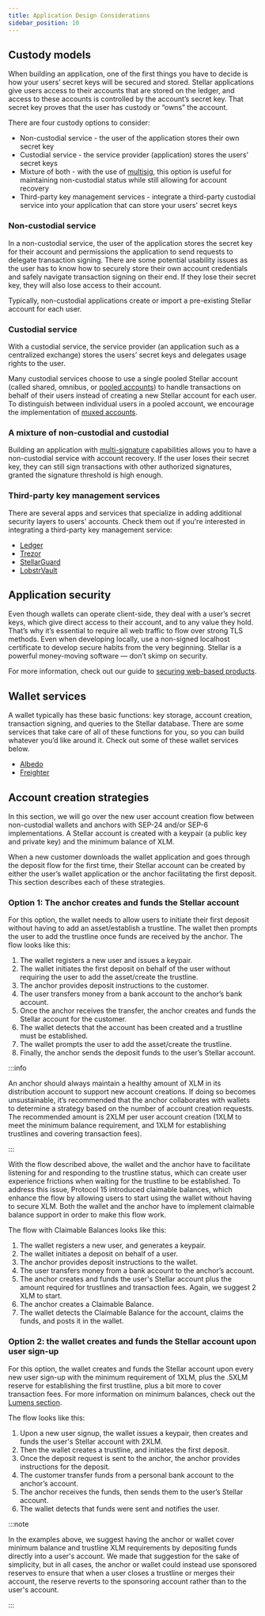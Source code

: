 ```yaml
---
title: Application Design Considerations
sidebar_position: 10
---
```


## Custody models

When building an application, one of the first things you have to decide is how your users’ secret keys will be secured and stored. Stellar applications give users access to their accounts that are stored on the ledger, and access to these accounts is controlled by the account’s secret key. That secret key proves that the user has custody or “owns” the account.

There are four custody options to consider:

- Non-custodial service - the user of the application stores their own secret key
- Custodial service - the service provider (application) stores the users’ secret keys
- Mixture of both - with the use of [multisig](../../learn/encyclopedia/security/signatures-multisig.mdx), this option is useful for maintaining non-custodial status while still allowing for account recovery
- Third-party key management services - integrate a third-party custodial service into your application that can store your users’ secret keys

### Non-custodial service

In a non-custodial service, the user of the application stores the secret key for their account and permissions the application to send requests to delegate transaction signing. There are some potential usability issues as the user has to know how to securely store their own account credentials and safely navigate transaction signing on their end. If they lose their secret key, they will also lose access to their account.

Typically, non-custodial applications create or import a pre-existing Stellar account for each user.

### Custodial service

With a custodial service, the service provider (an application such as a centralized exchange) stores the users’ secret keys and delegates usage rights to the user.

Many custodial services choose to use a single pooled Stellar account (called shared, omnibus, or [pooled accounts](../../learn/encyclopedia/transactions-specialized/pooled-accounts-muxed-accounts-memos.mdx)) to handle transactions on behalf of their users instead of creating a new Stellar account for each user. To distinguish between individual users in a pooled account, we encourage the implementation of [muxed accounts](../../learn/encyclopedia/transactions-specialized/pooled-accounts-muxed-accounts-memos.mdx#muxed-accounts).

### A mixture of non-custodial and custodial

Building an application with [multi-signature](../../learn/encyclopedia/security/signatures-multisig.mdx) capabilities allows you to have a non-custodial service with account recovery. If the user loses their secret key, they can still sign transactions with other authorized signatures, granted the signature threshold is high enough.

### Third-party key management services​

There are several apps and services that specialize in adding additional security layers to users' accounts. Check them out if you're interested in integrating a third-party key management service:

- [Ledger](https://www.ledger.com/)
- [Trezor](https://trezor.io/)
- [StellarGuard](https://stellarguard.me/)
- [LobstrVault](https://vault.lobstr.co/)

## Application security

Even though wallets can operate client-side, they deal with a user’s secret keys, which give direct access to their account, and to any value they hold. That’s why it’s essential to require all web traffic to flow over strong TLS methods. Even when developing locally, use a non-signed localhost certificate to develop secure habits from the very beginning. Stellar is a powerful money-moving software — don’t skimp on security.

For more information, check out our guide to [securing web-based products](https://www.stellar.org/developers/guides/walkthroughs/securing-web-projects.html).

## Wallet services

A wallet typically has these basic functions: key storage, account creation, transaction signing, and queries to the Stellar database. There are some services that take care of all of these functions for you, so you can build whatever you’d like around it. Check out some of these wallet services below.

- [Albedo](https://albedo.link/)
- [Freighter](https://www.freighter.app/)

## Account creation strategies

In this section, we will go over the new user account creation flow between non-custodial wallets and anchors with SEP-24 and/or SEP-6 implementations. A Stellar account is created with a keypair (a public key and private key) and the minimum balance of XLM.

When a new customer downloads the wallet application and goes through the deposit flow for the first time, their Stellar account can be created by either the user’s wallet application or the anchor facilitating the first deposit. This section describes each of these strategies.

### Option 1: The anchor creates and funds the Stellar account​

For this option, the wallet needs to allow users to initiate their first deposit without having to add an asset/establish a trustline. The wallet then prompts the user to add the trustline once funds are received by the anchor. The flow looks like this:

1. The wallet registers a new user and issues a keypair.
2. The wallet initiates the first deposit on behalf of the user without requiring the user to add the asset/create the trustline.
3. The anchor provides deposit instructions to the customer.
4. The user transfers money from a bank account to the anchor’s bank account.
5. Once the anchor receives the transfer, the anchor creates and funds the Stellar account for the customer.
6. The wallet detects that the account has been created and a trustline must be established.
7. The wallet prompts the user to add the asset/create the trustline.
8. Finally, the anchor sends the deposit funds to the user’s Stellar account.

:::info

An anchor should always maintain a healthy amount of XLM in its distribution account to support new account creations. If doing so becomes unsustainable, it’s recommended that the anchor collaborates with wallets to determine a strategy based on the number of account creation requests. The recommended amount is 2XLM per user account creation (1XLM to meet the minimum balance requirement, and 1XLM for establishing trustlines and covering transaction fees).

:::

With the flow described above, the wallet and the anchor have to facilitate listening for and responding to the trustline status, which can create user experience frictions when waiting for the trustline to be established. To address this issue, Protocol 15 introduced claimable balances, which enhance the flow by allowing users to start using the wallet without having to secure XLM. Both the wallet and the anchor have to implement claimable balance support in order to make this flow work.

The flow with Claimable Balances looks like this:

1. The wallet registers a new user, and generates a keypair.
2. The wallet initiates a deposit on behalf of a user.
3. The anchor provides deposit instructions to the wallet.
4. The user transfers money from a bank account to the anchor’s account.
5. The anchor creates and funds the user's Stellar account plus the amount required for trustlines and transaction fees. Again, we suggest 2 XLM to start.
6. The anchor creates a Claimable Balance.
7. The wallet detects the Claimable Balance for the account, claims the funds, and posts it in the wallet.

### Option 2: the wallet creates and funds the Stellar account upon user sign-up​

For this option, the wallet creates and funds the Stellar account upon every new user sign-up with the minimum requirement of 1XLM, plus the .5XLM reserve for establishing the first trustline, plus a bit more to cover transaction fees. For more information on minimum balances, check out the [Lumens section](../../learn/fundamentals/lumens.mdx#minimum-balance).

The flow looks like this:

1. Upon a new user signup, the wallet issues a keypair, then creates and funds the user's Stellar account with 2XLM.
2. Then the wallet creates a trustline, and initiates the first deposit.
3. Once the deposit request is sent to the anchor, the anchor provides instructions for the deposit.
4. The customer transfer funds from a personal bank account to the anchor’s account.
5. The anchor receives the funds, then sends them to the user’s Stellar account.
6. The wallet detects that funds were sent and notifies the user.

:::note

In the examples above, we suggest having the anchor or wallet cover minimum balance and trustline XLM requirements by depositing funds directly into a user's account. We made that suggestion for the sake of simplicity, but in all cases, the anchor or wallet could instead use sponsored reserves to ensure that when a user closes a trustline or merges their account, the reserve reverts to the sponsoring account rather than to the user's account.

:::
